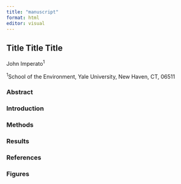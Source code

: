 ```yaml
---
title: "manuscript"
format: html
editor: visual
---
```


## Title Title Title

John Imperato^1^

^1^School of the Environment, Yale University, New Haven, CT, 06511

### Abstract

### Introduction

### Methods

### Results

### References

### Figures
